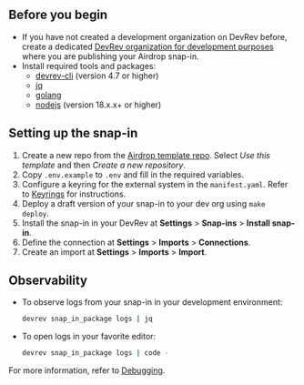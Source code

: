 ## Before you begin

- If you have not created a development organization on DevRev before, create a dedicated
[DevRev organization for development purposes](https://app.devrev.ai/) where you are
publishing your Airdrop snap-in.
- Install required tools and packages:
  - [devrev-cli](https://developer.devrev.ai/snapin-development/references/cli-install) (version 4.7 or higher)
  - [jq](https://stedolan.github.io/jq)
  - [golang](https://go.dev/doc/install)
  - [nodejs](https://nodejs.org/en/download/package-manager) (version 18.x.x+ or higher)

## Setting up the snap-in

1. Create a new repo from the [Airdrop template repo](https://github.com/devrev/adaas-template).
Select _Use this template_ and then _Create a new repository_.
2. Copy `.env.example` to `.env` and fill in the required variables.
3. Configure a keyring for the external system in the `manifest.yaml`.
   Refer to [Keyrings](/snapin-development/references/manifest#developer-keyrings) for instructions.
4. Deploy a draft version of your snap-in to your dev org using `make deploy`.
5. Install the snap-in in your DevRev at **Settings** > **Snap-ins** > **Install snap-in**.
6. Define the connection at **Settings** > **Imports** > **Connections**.
7. Create an import at **Settings** > **Imports** > **Import**.

## Observability

- To observe logs from your snap-in in your development environment:
   ```bash
   devrev snap_in_package logs | jq
   ```
- To open logs in your favorite editor:
  ```bash
  devrev snap_in_package logs | code -
  ```

For more information, refer to [Debugging](/snapin-development/debugging).
